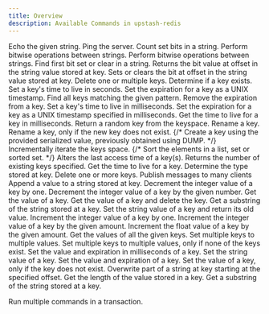 ```yaml
---
title: Overview
description: Available Commands in upstash-redis
---
```


<AccordionGroup>

<Accordion title="Auth">
<CardGroup cols={3}>

<Card title="ECHO" href="/redis/sdks/py/commands/auth/echo">
  Echo the given string.
</Card>

<Card title="PING" href="/redis/sdks/py/commands/auth/ping">
    Ping the server.
</Card>
</CardGroup>
</Accordion>
<Accordion title="Bitmap">
<CardGroup cols={3}>

<Card title="BITCOUNT" href="/redis/sdks/py/commands/bitmap/bitcount">
    Count set bits in a string.
</Card>
<Card title="BITFIELD" href="/redis/sdks/py/commands/bitmap/bitfield">
    Perform bitwise operations between strings.
</Card>
<Card title="BITOP" href="/redis/sdks/py/commands/bitmap/bitop">
    Perform bitwise operations between strings.
</Card>
<Card title="BITPOS" href="/redis/sdks/py/commands/bitmap/bitpos">
    Find first bit set or clear in a string.
</Card>
<Card title="GETBIT" href="/redis/sdks/py/commands/bitmap/getbit">
    Returns the bit value at offset in the string value stored at key.
</Card>
<Card title="SETBIT" href="/redis/sdks/py/commands/bitmap/setbit">
    Sets or clears the bit at offset in the string value stored at key.
</Card>
</CardGroup>
</Accordion>
<Accordion title="Generic">
<CardGroup cols={3}>
<Card title="DEL" href="/redis/sdks/py/commands/generic/del">
    Delete one or multiple keys.
</Card>
<Card title="EXISTS" href="/redis/sdks/py/commands/generic/exists">
    Determine if a key exists.
</Card>
<Card title="EXPIRE" href="/redis/sdks/py/commands/generic/expire">
    Set a key's time to live in seconds.
</Card>
<Card title="EXPIREAT" href="/redis/sdks/py/commands/generic/expireat">
    Set the expiration for a key as a UNIX timestamp.
</Card>
<Card title="KEYS" href="/redis/sdks/py/commands/generic/keys">
    Find all keys matching the given pattern.
</Card>
<Card title="PERSIST" href="/redis/sdks/py/commands/generic/persist">
    Remove the expiration from a key.
</Card>
<Card title="PEXPIRE" href="/redis/sdks/py/commands/generic/pexpire">
    Set a key's time to live in milliseconds.
</Card>
<Card title="PEXPIREAT" href="/redis/sdks/py/commands/generic/pexpireat">
    Set the expiration for a key as a UNIX timestamp specified in milliseconds.
</Card>
<Card title="PTTL" href="/redis/sdks/py/commands/generic/pttl">
    Get the time to live for a key in milliseconds.
</Card>
<Card title="RANDOMKEY" href="/redis/sdks/py/commands/generic/randomkey">
    Return a random key from the keyspace.
</Card>
<Card title="RENAME" href="/redis/sdks/py/commands/generic/rename">
    Rename a key.
</Card>
<Card title="RENAMENX" href="/redis/sdks/py/commands/generic/renamenx">
    Rename a key, only if the new key does not exist.
</Card>
{/* <Card title="RESTORE" href="/redis/sdks/py/commands/generic/restore">
    Create a key using the provided serialized value, previously obtained using DUMP.
</Card> */}
<Card title="SCAN" href="/redis/sdks/py/commands/generic/scan">
    Incrementally iterate the keys space.
</Card>
{/* <Card title="SORT" href="/redis/sdks/py/commands/generic/sort">
    Sort the elements in a list, set or sorted set.
</Card> */}
<Card title="TOUCH" href="/redis/sdks/py/commands/generic/touch">
    Alters the last access time of a key(s). Returns the number of existing keys specified.
</Card>
<Card title="TTL" href="/redis/sdks/py/commands/generic/ttl">
    Get the time to live for a key.
</Card>
<Card title="TYPE" href="/redis/sdks/py/commands/generic/type">
    Determine the type stored at key.
</Card>
<Card title="UNLINK" href="/redis/sdks/py/commands/generic/unlink">
    Delete one or more keys.
</Card>
</CardGroup>
</Accordion>
<Accordion title="Hash">
<CardGroup cols={3}>

<Card title="HDEL" href="/redis/sdks/py/commands/hash/hdel">

</Card>
<Card title="HEXISTS" href="/redis/sdks/py/commands/hash/hexists">

</Card>
<Card title="HGET" href="/redis/sdks/py/commands/hash/hget">

</Card>
<Card title="HGETALL" href="/redis/sdks/py/commands/hash/hgetall">

</Card>
<Card title="HINCRBY" href="/redis/sdks/py/commands/hash/hincrby">

</Card>
<Card title="HINCRBYFLOAT" href="/redis/sdks/py/commands/hash/hincrbyfloat">

</Card>
<Card title="HKEYS" href="/redis/sdks/py/commands/hash/hkeys">

</Card>
<Card title="HLEN" href="/redis/sdks/py/commands/hash/hlen">

</Card>
<Card title="HMGET" href="/redis/sdks/py/commands/hash/hmget">

</Card>
<Card title="HRANDFIELD" href="/redis/sdks/py/commands/hash/hrandfield">

</Card>
<Card title="HSCAN" href="/redis/sdks/py/commands/hash/hscan">

</Card>
<Card title="HSET" href="/redis/sdks/py/commands/hash/hset">

</Card>
<Card title="HSET" href="/redis/sdks/py/commands/hash/hmset">

</Card>
<Card title="HSETNX" href="/redis/sdks/py/commands/hash/hsetnx">

</Card>
<Card title="HSTRLEN" href="/redis/sdks/py/commands/hash/hstrlen">

</Card>
<Card title="HVALS" href="/redis/sdks/py/commands/hash/hvals">
    
</Card>

</CardGroup>
</Accordion>

<Accordion title="List">
<CardGroup cols={3}>

<Card title="LINDEX" href="/redis/sdks/py/commands/list/lindex">

</Card>
<Card title="LINSERT" href="/redis/sdks/py/commands/list/linsert">

</Card>
<Card title="LLEN" href="/redis/sdks/py/commands/list/llen">

</Card>
<Card title="LMOVE" href="/redis/sdks/py/commands/list/lmove">

</Card>
<Card title="LPOP" href="/redis/sdks/py/commands/list/lpop">

</Card>
<Card title="LPOS" href="/redis/sdks/py/commands/list/lpos">

</Card>
<Card title="LPUSH" href="/redis/sdks/py/commands/list/lpush">

</Card>
<Card title="LPUSHX" href="/redis/sdks/py/commands/list/lpushx">

</Card>
<Card title="LRANGE" href="/redis/sdks/py/commands/list/lrange">

</Card>
<Card title="LREM" href="/redis/sdks/py/commands/list/lrem">

</Card>
<Card title="LSET" href="/redis/sdks/py/commands/list/lset">

</Card>
<Card title="LTRIM" href="/redis/sdks/py/commands/list/ltrim">

</Card>
<Card title="RPOP" href="/redis/sdks/py/commands/list/rpop">

</Card>
<Card title="RPUSH" href="/redis/sdks/py/commands/list/rpush">

</Card>
<Card title="RPUSHX" href="/redis/sdks/py/commands/list/rpushx">

</Card>

</CardGroup>
</Accordion>
<Accordion title="PubSub">
<CardGroup cols={3}>
<Card title="PUBLISH" href="/redis/sdks/py/commands/pubsub/publish">
Publish messages to many clients
</Card>
</CardGroup>
</Accordion>
<Accordion title="Scripts">
<CardGroup cols={3}>

<Card title="EVAL" href="/redis/sdks/py/commands/scripts/eval">

</Card>
<Card title="EVELSHA" href="/redis/sdks/py/commands/scripts/evalsha">

</Card>
<Card title="SCRIPT EXISTS" href="/redis/sdks/py/commands/scripts/script_exists">

</Card>
<Card title="SCRIPT FLUSH" href="/redis/sdks/py/commands/scripts/script_flush">

</Card>
<Card title="SCRIPT LOAD" href="/redis/sdks/py/commands/scripts/script_load">

</Card>

</CardGroup>
</Accordion>
<Accordion title="Server">
<CardGroup cols={3}>
<Card title="DBSIZE" href="/redis/sdks/py/commands/server/dbsize">

</Card>
<Card title="FLUSHALL" href="/redis/sdks/py/commands/server/flushall">

</Card>
<Card title="FLUSHDB" href="/redis/sdks/py/commands/server/flushdb">

</Card>
</CardGroup>
</Accordion>
<Accordion title="Set">
<CardGroup cols={3}>
<Card title="SADD" href="/redis/sdks/py/commands/set/sadd">

</Card>
<Card title="SCARD" href="/redis/sdks/py/commands/set/scard">

</Card>
<Card title="SDIFF" href="/redis/sdks/py/commands/set/sdiff">

</Card>
<Card title="SDIFFSTORE" href="/redis/sdks/py/commands/set/sdiffstore">

</Card>
<Card title="SINTER" href="/redis/sdks/py/commands/set/sinter">

</Card>
<Card title="SINTERSTORE" href="/redis/sdks/py/commands/set/sinterstore">

</Card>
<Card title="SISMEMBER" href="/redis/sdks/py/commands/set/sismember">

</Card>
<Card title="SMEMBERS" href="/redis/sdks/py/commands/set/smembers">

</Card>
<Card title="SMISMEMBER" href="/redis/sdks/py/commands/set/smismember">

</Card>
<Card title="SMOVE" href="/redis/sdks/py/commands/set/smove">

</Card>
<Card title="SPOP" href="/redis/sdks/py/commands/set/spop">

</Card>
<Card title="SRANDMEMBER" href="/redis/sdks/py/commands/set/srandmember">

</Card>
<Card title="SREM" href="/redis/sdks/py/commands/set/srem">

</Card>
<Card title="SSCAN" href="/redis/sdks/py/commands/set/sscan">

</Card>
<Card title="SUNION" href="/redis/sdks/py/commands/set/sunion">

</Card>
<Card title="SUNIONSTORE" href="/redis/sdks/py/commands/set/sunionstore">

</Card>
</CardGroup>
</Accordion>
<Accordion title="Sorted Set">
<CardGroup cols={3}>
<Card title="ZADD" href="/redis/sdks/py/commands/zset/zadd">

</Card>
<Card title="ZCARD" href="/redis/sdks/py/commands/zset/zcard">

</Card>
<Card title="ZCOUNT" href="/redis/sdks/py/commands/zset/zcount">

</Card>
<Card title="ZDIFF" href="/redis/sdks/py/commands/zset/zdiff">

</Card>
<Card title="ZDIFFSTORE" href="/redis/sdks/py/commands/zset/zdiffstore">

</Card>
<Card title="ZINCRBY" href="/redis/sdks/py/commands/zset/zincrby">

</Card>
<Card title="ZINTER" href="/redis/sdks/py/commands/zset/zinter">

</Card>
<Card title="ZINTERSTORE" href="/redis/sdks/py/commands/zset/zinterstore">

</Card>
<Card title="ZLEXCOUNT" href="/redis/sdks/py/commands/zset/zlexcount">

</Card>
<Card title="ZMSCORE" href="/redis/sdks/py/commands/zset/zmscore">

</Card>
<Card title="ZPOPMAX" href="/redis/sdks/py/commands/zset/zpopmax">

</Card>
<Card title="ZPOPMIN" href="/redis/sdks/py/commands/zset/zpopmin">

</Card>
<Card title="ZRANDMEMBER" href="/redis/sdks/py/commands/zset/zrandmember">

</Card>
<Card title="ZRANGE" href="/redis/sdks/py/commands/zset/zrange">

</Card>
<Card title="ZRANK" href="/redis/sdks/py/commands/zset/zrank">

</Card>
<Card title="ZREM" href="/redis/sdks/py/commands/zset/zrem">

</Card>
<Card title="ZREMRANGEBYLEX" href="/redis/sdks/py/commands/zset/zremrangebylex">

</Card>
<Card title="ZREMRANGEBYRANK" href="/redis/sdks/py/commands/zset/zremrangebyrank">

</Card>
<Card title="ZREMRANGEBYSCORE" href="/redis/sdks/py/commands/zset/zremrangebyscore">

</Card>
<Card title="ZREVRANK" href="/redis/sdks/py/commands/zset/zrevrank">

</Card>
<Card title="ZSCAN" href="/redis/sdks/py/commands/zset/zscan">

</Card>
<Card title="ZSCORE" href="/redis/sdks/py/commands/zset/zscore">

</Card>
<Card title="ZUNION" href="/redis/sdks/py/commands/zset/zunion">

</Card>
<Card title="ZUNIONSTORE" href="/redis/sdks/py/commands/zset/zunionstore">

</Card>
</CardGroup>
</Accordion>

<Accordion title="String">

<CardGroup cols={3}>

<Card title="APPEND" href="/redis/sdks/py/commands/string/append">
  Append a value to a string stored at key.
</Card>
<Card title="DECR" href="/redis/sdks/py/commands/string/decr">
  Decrement the integer value of a key by one.
</Card>
<Card title="DECRBY" href="/redis/sdks/py/commands/string/decrby">
  Decrement the integer value of a key by the given number.
</Card>
<Card title="GET" href="/redis/sdks/py/commands/string/get">
  Get the value of a key.
</Card>
<Card title="GETDEL" href="/redis/sdks/py/commands/string/getdel">
  Get the value of a key and delete the key.
</Card>
<Card title="GETRANGE" href="/redis/sdks/py/commands/string/getrange">
  Get a substring of the string stored at a key.
</Card>
<Card title="GETSET" href="/redis/sdks/py/commands/string/getset">
  Set the string value of a key and return its old value.
</Card>
<Card title="INCR" href="/redis/sdks/py/commands/string/incr">
  Increment the integer value of a key by one.
</Card>
<Card title="INCRBY" href="/redis/sdks/py/commands/string/incrby">
  Increment the integer value of a key by the given amount.
</Card>
<Card title="INCRBYFLOAT" href="/redis/sdks/py/commands/string/incrbyfloat">
  Increment the float value of a key by the given amount.
</Card>
<Card title="MGET" href="/redis/sdks/py/commands/string/mget">
  Get the values of all the given keys.
</Card>
<Card title="MSET" href="/redis/sdks/py/commands/string/mset">
  Set multiple keys to multiple values.
</Card>
<Card title="MSETNX" href="/redis/sdks/py/commands/string/msetnx">
  Set multiple keys to multiple values, only if none of the keys exist.
</Card>
<Card title="PSETEX" href="/redis/sdks/py/commands/string/psetex">
  Set the value and expiration in milliseconds of a key.
</Card>
<Card title="SET" href="/redis/sdks/py/commands/string/set">
  Set the string value of a key.
</Card>
<Card title="SETEX" href="/redis/sdks/py/commands/string/setex">
  Set the value and expiration of a key.
</Card>
<Card title="SETNX" href="/redis/sdks/py/commands/string/setnx">
  Set the value of a key, only if the key does not exist.
</Card>
<Card title="SETRANGE" href="/redis/sdks/py/commands/string/setrange">
  Overwrite part of a string at key starting at the specified offset.
</Card>
<Card title="STRLEN" href="/redis/sdks/py/commands/string/strlen">
  Get the length of the value stored in a key.
</Card>
<Card title="SUBSTR" href="/redis/sdks/py/commands/string/substr">
  Get a substring of the string stored at a key.
</Card>

</CardGroup></Accordion>
<Accordion title="Transactions">
<Card title="TRANSACTION" href="/redis/sdks/py/commands/transaction">
  Run multiple commands in a transaction.
</Card>
</Accordion>
</AccordionGroup>
